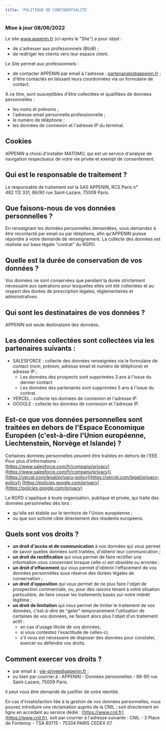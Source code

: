 ```yaml
---
title: 'POLITIQUE DE CONFIDENTIALITE'
---
```


### Mise à jour 08/06/2022

Le site www.appenin.fr (ci-après le "Site") a pour objet :

- de s'adresser aux professionnels (BtoB) ;
- de rediriger les clients vers leur espace client.

Le Site permet aux professionnels :

- de contacter APPENIN par email à l'adresse : [partenariats@appenin.fr](mailto:partenariats@appenin.fr) ;
- d'être contactés en laissant leurs coordonnées via un formulaire de contact.

A ce titre, sont susceptibles d'être collectées et qualifiées de données personnelles :

- les noms et prénoms ;
- l'adresse email personnelle professionnelle ;
- le numéro de téléphone ;
- les données de connexion et l'adresse IP du terminal.

## Cookies

APPENIN a choisi d'installer MATOMO, qui est un service d'analyse de navigation respectueux de votre vie privée et exempt de consentement.

## Qui est le responsable de traitement ?

Le responsable de traitement est la SAS APPENIN, RCS Paris n° 482 112 331, 86/90 rue Saint-Lazare, 75009 Paris.

## Que faisons-nous de vos données personnelles ?

En renseignant les données personnelles demandées, vous demandez à être recontacté par email ou par téléphone, afin qu'APPENIN puisse répondre à votre demande de renseignement. La collecte des données est réalisée sur base légale "contrat" du RGPD.

## Quelle est la durée de conservation de vos données ?

Vos données ne sont conservées que pendant la durée strictement nécessaire aux opérations pour lesquelles elles ont été collectées et au respect des durées de prescription légales, réglementaires et administratives.

## Qui sont les destinataires de vos données ?

APPENIN est seule destinataire des données.

## Les données collectées sont collectées via les partenaires suivants :

- SALESFORCE : collecte des données renseignées via le formulaire de contact (nom, prénom, adresse email et numéro de téléphone) et adresse IP ;
  - Les données des prospects sont supprimées 3 ans à l'issue du dernier contact.
  - Les données des partenaires sont supprimées 5 ans à l'issue du contrat.
- VERCEL : collecte les données de connexion et l'adresse IP.
- GOOGLE : collecte les données de connexion et l'adresse IP.

## Est-ce que vos données personnelles sont traitées en dehors de l'Espace Economique Européen (c'est-à-dire l'Union européenne, Liechtenstein, Norvège et Islande) ?

Certaines données personnelles peuvent être traitées en dehors de l'EEE. Pour plus d’informations :\
[https://www.salesforce.com/fr/company/privacy](https://www.salesforce.com/fr/company/privacy)\
[https://vercel.com/legal/privacy-policy](https://vercel.com/legal/privacy-policy)\
[https://policies.google.com/privacy](https://policies.google.com/privacy)

Le RGPD s'applique à toute organisation, publique et privée, qui traite des données personnelles dès lors :

- qu'elle est établie sur le territoire de l'Union européenne ;
- ou que son activité cible directement des résidents européens.

## Quels sont vos droits ?

- **un droit d'accès et de communication** à vos données qui vous permet de savoir quelles données sont traitées, d'obtenir leur communication ;
- **un droit de rectification** qui vous permet de faire rectifier une information vous concernant lorsque celle-ci est obsolète ou erronée ;
- **un droit d'effacement** qui vous permet d'obtenir l'effacement de vos données personnelles sous réserve des durées légales de conservation ;
- **un droit d'opposition** qui vous permet de ne plus faire l'objet de prospection commerciale, ou, pour des raisons tenant à votre situation particulière, de faire cesser les traitements basés sur notre intérêt légitime ;
- **un droit de limitation** qui vous permet de limiter le traitement de vos données, c'est-à-dire de "geler" temporairement l'utilisation de certaines de vos données, ne faisant alors plus l'objet d'un traitement actif :
  - en cas d'usage illicite de vos données,
  - si vous contestez l'exactitude de celles-ci,
  - s'il vous est nécessaire de disposer des données pour constater, exercer ou défendre vos droits.

## Comment exercer vos droits ?

- par email à : [vie-privee@appenin.fr](mailto:vie-privee@appenin.fr) ;
- ou bien par courrier à : APPENIN - Données personnelles - 86-90 rue Saint-Lazare, 75009 Paris.

Il peut vous être demandé de justifier de votre identité.

En cas d'insatisfaction liée à la gestion de vos données personnelles, vous pouvez introduire une réclamation auprès de la CNIL : soit directement en ligne en accédant au service dédié : [https://www.cnil.fr](https://www.cnil.fr), soit par courrier à l'adresse suivante : CNIL - 3 Place de Fontenoy - TSA 80715 - 75334 PARIS CEDEX 07.
